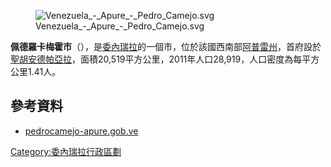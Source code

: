 [[Image:Venezuela_-_Apure_-_Pedro_Camejo.svg|right]]

'''佩德羅卡梅霍市'''（{{lang-es|Municipio Pedro Camejo}}），是[[委內瑞拉|委內瑞拉]]的一個市，位於該國西南部[[阿普雷州|阿普雷州]]，首府設於[[聖胡安德帕亞拉|聖胡安德帕亞拉]]，面積20,519平方公里，2011年人口28,919，人口密度為每平方公里1.41人。

==參考資料==
*[https://web.archive.org/web/20080305162717/http://pedrocamejo-apure.gob.ve/portal-alcaldias/ pedrocamejo-apure.gob.ve] {{es icon}}

{{Venezuela-geo-stub}}
[[Category:委內瑞拉行政區劃|Category:委內瑞拉行政區劃]]